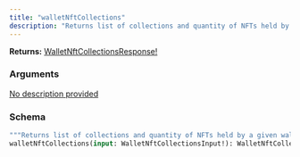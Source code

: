 ```yaml
---
title: "walletNftCollections"
description: "Returns list of collections and quantity of NFTs held by a given wallet."
---
```


**Returns:** [WalletNftCollectionsResponse!](/api-reference/types#walletnftcollectionsresponse)

### Arguments

<a href="/api-reference/input-objects#walletnftcollectionsinput">
  <ResponseField name="input" type="WalletNftCollectionsInput!" required>
    No description provided
  </ResponseField>
</a>

### Schema


```graphql 
"""Returns list of collections and quantity of NFTs held by a given wallet."""
walletNftCollections(input: WalletNftCollectionsInput!): WalletNftCollectionsResponse!
```
